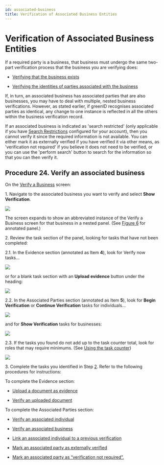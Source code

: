 ```yaml
---
id: associated-business
title: Verification of Associated Business Entities
---
```


# Verification of Associated Business Entities

If a required party is a business, that business must undergo the same two-part verification process that the business you are verifying does:

- [Verifying that the business exists](https://vixverify.atlassian.net/wiki/spaces/GREEN/pages/492830791/Verifying+the+existence+of+a+business)

- [Verifying the identities of parties associated with the business](https://vixverify.atlassian.net/wiki/spaces/GREEN/pages/491488112/Business+Verification+Workflow#BusinessVerificationWorkflow-4.1)

If, in turn, an associated business has associated parties that are also businesses, you may have to deal with multiple, nested business verifications. However, as stated earlier, if greenID recognises associated parties as identical, any change to one instance is reflected in all the others within the business verification record.

If an associated business is indicated as 'search restricted' (only applicable if you have [Search Restrictions](https://vixverify.atlassian.net/wiki/spaces/GREEN/pages/514261448/greenID+Business+Search+Restrictions) configured for your account), then you cannot verify it since the required information is not available. You can either mark it as externally verified if you have verified it via other means, as 'verification not required' if you believe it does not need to be verified, or you can use the 'perform search' button to search for the information so that you can then verify it.

## Procedure 24. Verify an associated business

On the [Verify a Business](https://vixverify.atlassian.net/wiki/spaces/GREEN/pages/492307184/Verify+a+business) screen:

1\. Navigate to the associated business you want to verify and select **Show Verification**.

![](/img/ass-bus-1.png)



The screen expands to show an abbreviated instance of the Verify a Business screen for that business in a nested panel. (See [Figure 6](https://vixverify.atlassian.net/wiki/spaces/GREEN/pages/492307247/Navigating+the+associated+party+tree#Navigatingtheassociatedpartytree-Figure6) for annotated panel.)

2\. Review the task section of the panel, looking for tasks that have not been completed:

2.1. In the Evidence section (annotated as Item **4**), look for Verify now tasks…

![](/img/ass-bus-2.png)

or for a blank task section with an **Upload evidence** button under the heading:

![](/img/ass-bus-3.png)



2.2. In the Associated Parties section (annotated as Item **5**), look for **Begin Verification** or **Continue Verification** tasks for individuals…

![](/img/ass-bus-4.png)

and for **Show Verification** tasks for businesses:

![](/img/ass-bus-5.png)



2.3. If the tasks you found do not add up to the task counter total, look for roles that may require minimums. (See [Using the task counter](https://vixverify.atlassian.net/wiki/spaces/GREEN/pages/493977772/Using+the+task+counter))

![](/img/ass-bus-6.png)



3\. Complete the tasks you identified in Step [2](https://vixverify.atlassian.net/wiki/pages/resumedraft.action?draftId=494043306#Externallyverifiedassociatedparties-step2). Refer to the following procedures for instructions:

To complete the Evidence section:

- [Upload a document as evidence](https://vixverify.atlassian.net/wiki/spaces/GREEN/pages/492830791/Verifying+the+existence+of+a+business#Verifyingtheexistenceofabusiness-procedure13)

- [Verify an uploaded document](https://vixverify.atlassian.net/wiki/spaces/GREEN/pages/492830791/Verifying+the+existence+of+a+business#Verifyingtheexistenceofabusiness-procedure14)

To complete the Associated Parties section:

- [Verify an associated individual](https://vixverify.atlassian.net/wiki/pages/resumedraft.action?draftId=494043306#Externallyverifiedassociatedparties-procedure25)

- [Verify an associated business](https://vixverify.atlassian.net/wiki/pages/resumedraft.action?draftId=494043306#Externallyverifiedassociatedparties-procedure24)

- [Link an associated individual to a previous verification](https://vixverify.atlassian.net/wiki/pages/resumedraft.action?draftId=494043306#Externallyverifiedassociatedparties-procedure23)

- [Mark an associated party as externally verified](https://vixverify.atlassian.net/wiki/pages/resumedraft.action?draftId=494043306#Externallyverifiedassociatedparties-procedure25)

- [Mark an associated party as “verification not required”.](https://vixverify.atlassian.net/wiki/spaces/GREEN/pages/492732659/Identifying+required+parties#Identifyingrequiredparties-procedure17)
